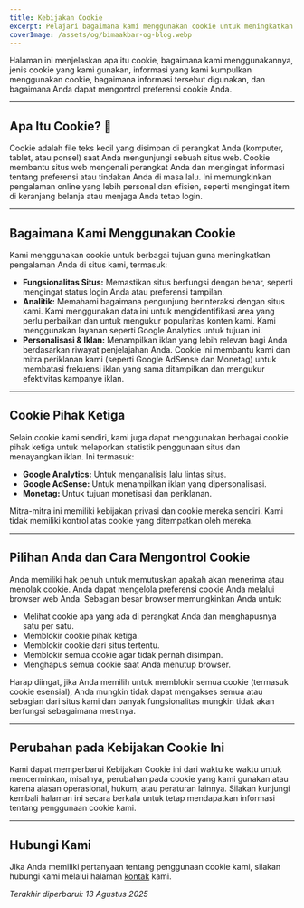 ---
title: Kebijakan Cookie
excerpt: Pelajari bagaimana kami menggunakan cookie untuk meningkatkan pengalaman Anda di situs kami.
coverImage: /assets/og/bimaakbar-og-blog.webp
---

Halaman ini menjelaskan apa itu cookie, bagaimana kami menggunakannya, jenis cookie yang kami gunakan, informasi yang kami kumpulkan menggunakan cookie, bagaimana informasi tersebut digunakan, dan bagaimana Anda dapat mengontrol preferensi cookie Anda.

---

## Apa Itu Cookie? 🍪
Cookie adalah file teks kecil yang disimpan di perangkat Anda (komputer, tablet, atau ponsel) saat Anda mengunjungi sebuah situs web. Cookie membantu situs web mengenali perangkat Anda dan mengingat informasi tentang preferensi atau tindakan Anda di masa lalu. Ini memungkinkan pengalaman online yang lebih personal dan efisien, seperti mengingat item di keranjang belanja atau menjaga Anda tetap login.

---

## Bagaimana Kami Menggunakan Cookie
Kami menggunakan cookie untuk berbagai tujuan guna meningkatkan pengalaman Anda di situs kami, termasuk:

* **Fungsionalitas Situs:** Memastikan situs berfungsi dengan benar, seperti mengingat status login Anda atau preferensi tampilan.
* **Analitik:** Memahami bagaimana pengunjung berinteraksi dengan situs kami. Kami menggunakan data ini untuk mengidentifikasi area yang perlu perbaikan dan untuk mengukur popularitas konten kami. Kami menggunakan layanan seperti Google Analytics untuk tujuan ini.
* **Personalisasi & Iklan:** Menampilkan iklan yang lebih relevan bagi Anda berdasarkan riwayat penjelajahan Anda. Cookie ini membantu kami dan mitra periklanan kami (seperti Google AdSense dan Monetag) untuk membatasi frekuensi iklan yang sama ditampilkan dan mengukur efektivitas kampanye iklan.

---

## Cookie Pihak Ketiga
Selain cookie kami sendiri, kami juga dapat menggunakan berbagai cookie pihak ketiga untuk melaporkan statistik penggunaan situs dan menayangkan iklan. Ini termasuk:

* **Google Analytics:** Untuk menganalisis lalu lintas situs.
* **Google AdSense:** Untuk menampilkan iklan yang dipersonalisasi.
* **Monetag:** Untuk tujuan monetisasi dan periklanan.

Mitra-mitra ini memiliki kebijakan privasi dan cookie mereka sendiri. Kami tidak memiliki kontrol atas cookie yang ditempatkan oleh mereka.

---

## Pilihan Anda dan Cara Mengontrol Cookie
Anda memiliki hak penuh untuk memutuskan apakah akan menerima atau menolak cookie. Anda dapat mengelola preferensi cookie Anda melalui browser web Anda. Sebagian besar browser memungkinkan Anda untuk:

* Melihat cookie apa yang ada di perangkat Anda dan menghapusnya satu per satu.
* Memblokir cookie pihak ketiga.
* Memblokir cookie dari situs tertentu.
* Memblokir semua cookie agar tidak pernah disimpan.
* Menghapus semua cookie saat Anda menutup browser.

Harap diingat, jika Anda memilih untuk memblokir semua cookie (termasuk cookie esensial), Anda mungkin tidak dapat mengakses semua atau sebagian dari situs kami dan banyak fungsionalitas mungkin tidak akan berfungsi sebagaimana mestinya.

---

## Perubahan pada Kebijakan Cookie Ini
Kami dapat memperbarui Kebijakan Cookie ini dari waktu ke waktu untuk mencerminkan, misalnya, perubahan pada cookie yang kami gunakan atau karena alasan operasional, hukum, atau peraturan lainnya. Silakan kunjungi kembali halaman ini secara berkala untuk tetap mendapatkan informasi tentang penggunaan cookie kami.

---

## Hubungi Kami
Jika Anda memiliki pertanyaan tentang penggunaan cookie kami, silakan hubungi kami melalui halaman [kontak](/kontak) kami.

*Terakhir diperbarui: 13 Agustus 2025*